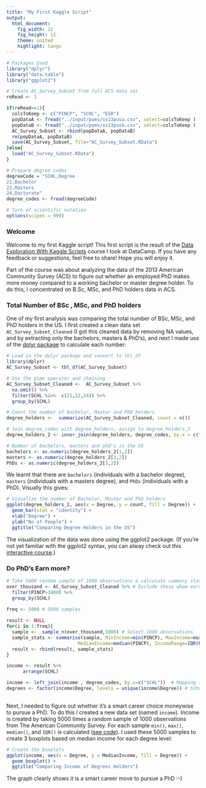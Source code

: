 ```yaml
---
title: "My First Kaggle Script"
output:
  html_document:
    fig_width: 12
    fig_height: 12
    theme: united
    highlight: tango
---
```


```r

# Packages Used
library("dplyr")
library("data.table")
library("ggplot2")

# Create AC_Survey_Subset from full ACS data set
reRead <- 1

if(reRead==1){
  colsToKeep <- c("PINCP", "SCHL", "ESR")
  popDataA <- fread("../input/pums/ss13pusa.csv", select=colsToKeep )  
  popDataB <- fread("../input/pums/ss13pusb.csv", select=colsToKeep )
  AC_Survey_Subset <- rbind(popDataA, popDataB)
  rm(popDataA, popDataB)
  save(AC_Survey_Subset, file="AC_Survey_Subset.RData")
}else{
  load("AC_Survey_Subset.RData")
} 

# Prepare degree codes
degreeCode = "SCHL,Degree
21,Bachelor
22,Masters
24,Doctorate"
degree_codes <- fread(degreeCode)

# Turn of scientific notation 
options(scipen = 999)

```

### Welcome

Welcome to my first Kaggle script! This first script is the result of the [Data Exploration With Kaggle Scripts](https://www.datacamp.com/courses/data-exploration-with-kaggle-scripts) course I took at DataCamp. If you have any feedback or suggestions, feel free to share! Hope you will enjoy it.  

Part of the course was about analyzing the data of the 2013 American Community Survey (ACS) to figure out whether an employed PhD makes more money compared to a working bachelor or master degree holder. To do this, I concentrated on B.Sc, MSc, and PhD holders data in ACS.

### Total Number of BSc , MSc, and PhD holders
One of my first analysis was comparing the total number of BSc, MSc, and PhD holders in the US. I first created a clean data set `AC_Survey_Subset_Cleaned` (I got this cleaned data by removing NA values, and by extracting only the bachelors, masters & PhD's), and next I made use of the [dplyr package](http://www.rdocumentation.org/packages/dplyr) to calculate each number:

```r
# Load in the dplyr package and convert to tbl_df
library(dplyr)
AC_Survey_Subset <- tbl_df(AC_Survey_Subset) 

# Use the pipe operator and chaining 
AC_Survey_Subset_Cleaned <-  AC_Survey_Subset %>%
  na.omit() %>%
  filter(SCHL %in%  c(21,22,24)) %>%
  group_by(SCHL)

# Count the number of Bachelor, Master and PhD holders   
degree_holders <-  summarize(AC_Survey_Subset_Cleaned, count = n())

# Join degree_codes with degree_holders, assign to degree_holders_2
degree_holders_2 <- inner_join(degree_holders, degree_codes, by.x = c("SCHL"))

# Number of bachelors, masters and phd's in the US
bachelors <- as.numeric(degree_holders_2[1,2])
masters <- as.numeric(degree_holders_2[2,2])
PhDs <- as.numeric(degree_holders_2[3,2])

```

We learnt that there are `bachelors` (individuals with a bachelor degree), `masters` (individuals with a masters degree), and `PhDs` (individuals with a PhD). Visually this gives: 

```r
# Visualize the number of Bachelor, Master and PhD holders   
ggplot(degree_holders_2, aes(x = Degree, y = count, fill = Degree)) +                        
  geom_bar(stat = "identity") +
  xlab("Degree") + 
  ylab("No of People") + 
  ggtitle("Comparing Degree Holders in the US")
```

The visualization of the data was done using the ggplot2 package. (If you're not yet familiar with the ggplot2 syntax, you can alway check out this [interactive course](https://www.datacamp.com/courses/data-visualization-with-ggplot2-1).) 

### Do PhD's Earn more?

```r

# Take 5000 random sample of 1000 observations & calculate summary statistics
over_thousand <- AC_Survey_Subset_Cleaned %>% # Exclude those whom earn less than $1000
  filter(PINCP>1000) %>%
  group_by(SCHL) 
    
freq <- 5000 # 5000 samples

result <- NULL
for(i in 1:freq){
  sample <-  sample_n(over_thousand,1000) # Select 1000 observations
  sample_stats <- summarise(sample, MinIncome=min(PINCP), MaxIncome=max(PINCP),
                          MedianIncome=median(PINCP), IncomeRange=IQR(PINCP))   # Calculate stats
  result <- rbind(result, sample_stats)
}

income <- result %>% 
      arrange(SCHL) 

income <- left_join(income , degree_codes, by.x=c("SCHL"))  # Mapping the codes of the school level to the proper names of the degrees
degrees <- factor(income$Degree, levels = unique(income$Degree)) # School levels are factors and so are the mapped names
  
```

Next, I needed to figure out whether it's a smart career choice moneywise to pursue a PhD. To do this I created a new data set (named `income`). Income is created by taking 5000 times a random sample of 1000 observations from The American Community Survey. For each sample  `min()`, `max()`, `median()`, and `IQR()` is calculated ([see code](http://www.r-fiddle.org/#/fiddle?id=5DmjrIA8)). I used these 5000 samples to create 3 boxplots based on median income for each degree level:

```r

# Create the boxplots
ggplot(income, aes(x = Degree, y = MedianIncome, fill = Degree)) +  
  geom_boxplot() +
  ggtitle("Comparing Income of Degrees Holders") 
```

The graph clearly shows it is a smart career move to pursue a PhD :-) 
